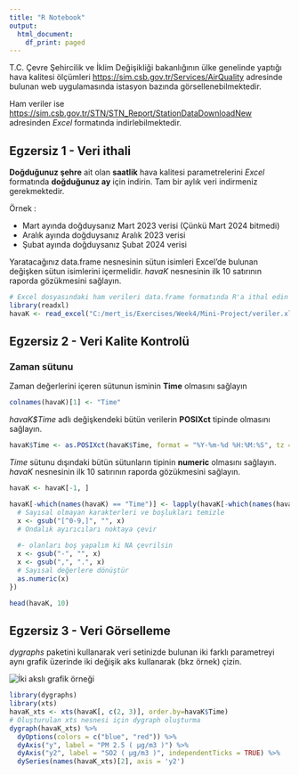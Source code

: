 ```yaml
---
title: "R Notebook"
output:
  html_document:
    df_print: paged
---
```


T.C. Çevre Şehircilik ve İklim Değişikliği bakanlığının ülke genelinde yaptığı hava kalitesi
ölçümleri [https://sim.csb.gov.tr/Services/AirQuality](https://sim.csb.gov.tr/Services/AirQuality) adresinde bulunan web uygulamasında istasyon bazında görsellenebilmektedir. 

Ham veriler ise [https://sim.csb.gov.tr/STN/STN_Report/StationDataDownloadNew](https://sim.csb.gov.tr/STN/STN_Report/StationDataDownloadNew) adresinden *Excel* formatında indirlebilmektedir. 

## Egzersiz 1 - Veri ithali

**Doğduğunuz şehre** ait olan **saatlik** hava kalitesi parametrelerini *Excel* formatında **doğduğunuz ay** için indirin. Tam bir aylık veri indirmeniz gerekmektedir.

Örnek :

- Mart ayında doğduysanız Mart 2023 verisi (Çünkü Mart 2024 bitmedi)
- Aralık ayında doğduysanız Aralık 2023 verisi
- Şubat ayında doğduysanız Şubat 2024 verisi

Yaratacağınız data.frame nesnesinin sütun isimleri Excel'de bulunan değişken sütun isimlerini içermelidir. *havaK* nesnesinin ilk 10 satırının raporda gözükmesini sağlayın.

```r
# Excel dosyasındaki ham verileri data.frame formatında R'a ithal edin
library(readxl)
havaK <- read_excel("C:/mert_is/Exercises/Week4/Mini-Project/veriler.xlsx")
```

## Egzersiz 2 - Veri Kalite Kontrolü

### Zaman sütunu
Zaman değerlerini içeren sütunun isminin **Time** olmasını sağlayın
```r
colnames(havaK)[1] <- "Time"
```


*havaK$Time* adlı değişkendeki bütün verilerin **POSIXct** tipinde olmasını sağlayın. 

```r
havaK$Time <- as.POSIXct(havaK$Time, format = "%Y-%m-%d %H:%M:%S", tz = "UTC")
```

*Time* sütunu dışındaki bütün sütunların tipinin **numeric** olmasını sağlayın. *havaK* nesnesinin ilk 10 satırının raporda gözükmesini sağlayın.

```r
havaK <- havaK[-1, ]

havaK[-which(names(havaK) == "Time")] <- lapply(havaK[-which(names(havaK) == "Time")], function(x) {
  # Sayısal olmayan karakterleri ve boşlukları temizle
  x <- gsub("[^0-9,]", "", x)
  # Ondalık ayırıcıları noktaya çevir
  
  #- olanları boş yapalım ki NA çevrilsin
  x <- gsub("-", "", x)
  x <- gsub(",", ".", x)
  # Sayısal değerlere dönüştür
  as.numeric(x)
})

head(havaK, 10)

```

## Egzersiz 3 - Veri Görselleme
*dygraphs* paketini kullanarak veri setinizde bulunan iki farklı parametreyi aynı grafik üzerinde iki değişik aks kullanarak (bkz örnek) çizin.

![](graphic_example.png "İki akslı grafik örneği")


```r
library(dygraphs)
library(xts)
havaK_xts <- xts(havaK[, c(2, 3)], order.by=havaK$Time)
# Oluşturulan xts nesnesi için dygraph oluşturma
dygraph(havaK_xts) %>%
  dyOptions(colors = c("blue", "red")) %>%
  dyAxis("y", label = "PM 2.5 ( µg/m3 )") %>%
  dyAxis("y2", label = "SO2 ( µg/m3 )", independentTicks = TRUE) %>%
  dySeries(names(havaK_xts)[2], axis = 'y2')
```
